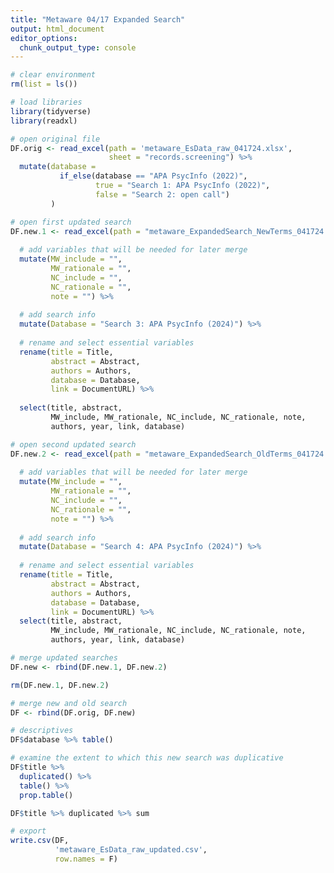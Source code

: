 ```yaml
---
title: "Metaware 04/17 Expanded Search"
output: html_document
editor_options: 
  chunk_output_type: console
---
```


```r
# clear environment
rm(list = ls())

# load libraries
library(tidyverse)
library(readxl)

# open original file
DF.orig <- read_excel(path = 'metaware_EsData_raw_041724.xlsx',
                      sheet = "records.screening") %>% 
  mutate(database = 
           if_else(database == "APA PsycInfo (2022)",
                   true = "Search 1: APA PsycInfo (2022)",
                   false = "Search 2: open call")
         )

# open first updated search
DF.new.1 <- read_excel(path = "metaware_ExpandedSearch_NewTerms_041724.xls") %>% 
  
  # add variables that will be needed for later merge
  mutate(MW_include = "",
         MW_rationale = "",
         NC_include = "",
         NC_rationale = "",
         note = "") %>%
  
  # add search info
  mutate(Database = "Search 3: APA PsycInfo (2024)") %>% 
  
  # rename and select essential variables
  rename(title = Title,
         abstract = Abstract,
         authors = Authors,
         database = Database,
         link = DocumentURL) %>% 
  
  select(title, abstract, 
         MW_include, MW_rationale, NC_include, NC_rationale, note,
         authors, year, link, database)

# open second updated search
DF.new.2 <- read_excel(path = "metaware_ExpandedSearch_OldTerms_041724.xls") %>% 
  
  # add variables that will be needed for later merge
  mutate(MW_include = "",
         MW_rationale = "",
         NC_include = "",
         NC_rationale = "",
         note = "") %>% 
  
  # add search info
  mutate(Database = "Search 4: APA PsycInfo (2024)") %>%
  
  # rename and select essential variables
  rename(title = Title,
         abstract = Abstract,
         authors = Authors,
         database = Database,
         link = DocumentURL) %>% 
  select(title, abstract, 
         MW_include, MW_rationale, NC_include, NC_rationale, note,
         authors, year, link, database)

# merge updated searches
DF.new <- rbind(DF.new.1, DF.new.2)

rm(DF.new.1, DF.new.2)
```

```r
# merge new and old search
DF <- rbind(DF.orig, DF.new)

# descriptives
DF$database %>% table()

# examine the extent to which this new search was duplicative
DF$title %>%
  duplicated() %>%
  table() %>% 
  prop.table()

DF$title %>% duplicated %>% sum

# export
write.csv(DF,
          'metaware_EsData_raw_updated.csv',
          row.names = F)
```

